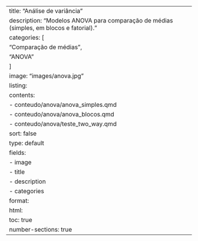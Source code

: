 ---
title: "Análise de variância"
description: "Modelos ANOVA para comparação de médias (simples, em blocos e fatorial)."
categories: [
      "Comparação de médias",
      "ANOVA"
    ]
image: "images/anova.jpg"
listing:
  contents:
    - conteudo/anova/anova_simples.qmd
    - conteudo/anova/anova_blocos.qmd
    - conteudo/anova/teste_two_way.qmd
  sort: false
  type: default
  fields: 
    - image
    - title
    - description
    - categories
format:
  html:
    toc: true
    number-sections: true
---